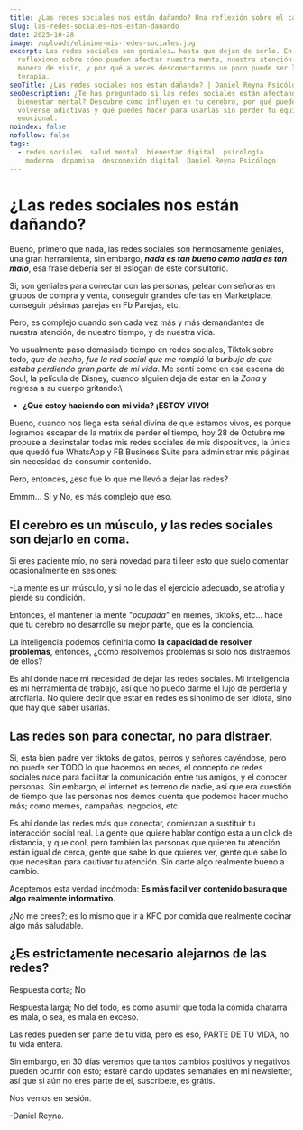 ```yaml
---
title: ¿Las redes sociales nos están dañando? Una reflexión sobre el cansancio digital
slug: las-redes-sociales-nos-estan-danando
date: 2025-10-28
image: /uploads/elimine-mis-redes-sociales.jpg
excerpt: Las redes sociales son geniales… hasta que dejan de serlo. En este post
  reflexiono sobre cómo pueden afectar nuestra mente, nuestra atención y nuestra
  manera de vivir, y por qué a veces desconectarnos un poco puede ser la mejor
  terapia.
seoTitle: ¿Las redes sociales nos están dañando? | Daniel Reyna Psicólogo
seoDescription: ¿Te has preguntado si las redes sociales están afectando tu
  bienestar mental? Descubre cómo influyen en tu cerebro, por qué pueden
  volverse adictivas y qué puedes hacer para usarlas sin perder tu equilibrio
  emocional.
noindex: false
nofollow: false
tags:
  - redes sociales  salud mental  bienestar digital  psicología
    moderna  dopamina  desconexión digital  Daniel Reyna Psicólogo
---
```

# ¿Las redes sociales nos están dañando?



Bueno, primero que nada, las redes sociales son hermosamente geniales, una gran herramienta, sin embargo, ***nada es tan bueno como nada es tan malo***, esa frase debería ser el eslogan de este consultorio.

Si, son geniales para conectar con las personas, pelear con señoras en grupos de compra y venta, conseguir grandes ofertas en Marketplace, conseguir pésimas parejas en Fb Parejas, etc. 

Pero, es complejo cuando son cada vez más y más demandantes de nuestra atención, de nuestro tiempo, y de nuestra vida.

Yo usualmente paso demasiado tiempo en redes sociales, Tiktok sobre todo, *que de hecho, fue la red social que me rompió la burbuja de que estaba perdiendo gran parte de mi vida.* Me sentí como en esa escena de Soul, la película de Disney, cuando alguien deja de estar en la *Zona* y regresa a su cuerpo gritando:\
- **¿Qué estoy haciendo con mi vida? ¡ESTOY VIVO!**

Bueno, cuando nos llega esta señal divina de que estamos vivos, es porque logramos escapar de la matrix de perder el tiempo, hoy 28 de Octubre me propuse a desinstalar todas mis redes sociales de mis dispositivos, la única que quedó fue WhatsApp y FB Business Suite para administrar mis páginas sin necesidad de consumir contenido.

Pero, entonces, ¿eso fue lo que me llevó a dejar las redes?

Emmm... Sí y No, es más complejo que eso. 

## El cerebro es un músculo, y las redes sociales son dejarlo en coma.

Si eres paciente mío, no será novedad para ti leer esto que suelo comentar ocasionalmente en sesiones:

\-La mente es un músculo, y si no le das el ejercicio adecuado, se atrofia y pierde su condición.

Entonces, el mantener la mente "*ocupada*" en memes, tiktoks, etc... hace que tu cerebro no desarrolle su mejor parte, que es la conciencia.

La inteligencia podemos definirla como **la capacidad de resolver problemas**, entonces, ¿cómo resolvemos problemas si solo nos distraemos de ellos?

Es ahí donde nace mi necesidad de dejar las redes sociales. Mi inteligencia es mi herramienta de trabajo, así que no puedo darme el lujo de perderla y atrofiarla. No quiere decir que estar en redes es sinonimo de ser idiota, sino que hay que saber usarlas. 



## Las redes son para conectar, no para distraer.

Si, esta bien padre ver tiktoks de gatos, perros y señores cayéndose, pero no puede ser TODO lo que hacemos en redes, el concepto de redes sociales nace para facilitar la comunicación entre tus amigos, y el conocer personas. Sin embargo, el internet es terreno de nadie, así que era cuestión de tiempo que las personas nos demos cuenta que podemos hacer mucho más; como memes, campañas, negocios, etc.

Es ahí donde las redes más que conectar, comienzan a sustituir tu interacción social real. La gente que quiere hablar contigo esta a un click de distancia, y que cool, pero también las personas que quieren tu atención están igual de cerca, gente que sabe lo que quieres ver, gente que sabe lo que necesitan para cautivar tu atención. Sin darte algo realmente bueno a cambio. 

Aceptemos esta verdad incómoda: **Es más facil ver contenido basura que algo realmente informativo.** 

¿No me crees?; es lo mismo que ir a KFC por comida que realmente cocinar algo más saludable. 



## ¿Es  estrictamente necesario alejarnos de las redes?

Respuesta corta; No

Respuesta larga; No del todo, es como asumir que toda la comida chatarra es mala, o sea, es mala en exceso.

Las redes pueden ser parte de tu vida, pero es eso, PARTE DE TU VIDA, no tu vida entera. 

Sin embargo, en 30 días veremos que tantos cambios positivos y negativos pueden ocurrir con esto; estaré dando updates semanales en mi newsletter, así que si aún no eres parte de el, suscribete, es grátis. 

Nos vemos en sesión.

\-Daniel Reyna.

